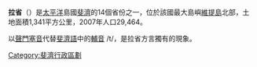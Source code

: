 '''拉省'''（{{lang-fj|Ra}}）是[[太平洋|太平洋]]島國[[斐濟|斐濟]]的14個省份之一，位於該國最大島嶼[[維提島|維提島]]北部，土地面積1,341平方公里，2007年人口29,464。

以[[聲門塞音|聲門塞音]]代替[[斐濟語|斐濟語]]中的[[輔音|輔音]] /t/，是拉省方言獨有的現象。

{{coord|17|30|S|178|10|E|display=title|region:FJ_type:adm2nd_source:GNS-enwiki}}

{{Fiji-stub}}

{{斐濟行政區劃}}

[[Category:斐濟行政區劃|Category:斐濟行政區劃]]